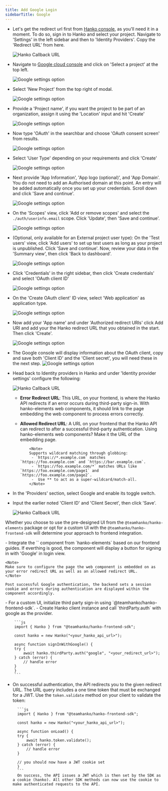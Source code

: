 ```yaml
---
title: Add Google Login
sidebarTitle: Google
---
```


<Steps>

<Step title="Obtain Google OAuth Credentials">

- Let's get the redirect url first from [Hanko console](https://cloud.hanko.io/), as you'll need it in a moment. To do so, sign in to Hanko and select your project. Navigate to 'Settings' in the left sidebar and then to 'Identity Providers'. Copy the 'Redirect URL' from here.

    <img
      src="/images/oauth-providers/hanko-callback-url.png"
      alt="Hanko Callback URL"
      width={500}
    />

- Navigate to [Google cloud console](https://console.cloud.google.com/) and click on 'Select a project' at the top left.

    <img
      className="border-[1px] border-black rounded-[10px]"
      src="/images/oauth-providers/google/one.png"
      alt="Google settings option"
      width={500}
    />

- Select 'New Project' from the top right of modal.

    <img
      className="border-[1px] border-black rounded-[10px]"
      src="/images/oauth-providers/google/two.png"
      alt="Google settings option"
      width={500}
    />

- Provide a 'Project name', if you want the project to be part of an organization, assign it using the 'Location' input and hit 'Create'

    <img
      className="border-[1px] border-black rounded-[10px]"
      src="/images/oauth-providers/google/three.png"
      alt="Google settings option"
      width={500}
    />

- Now type 'OAuth' in the searchbar and choose 'OAuth consent screen' from results.

    <img
      className="border-[1px] border-black rounded-[10px]"
      src="/images/oauth-providers/google/four.png"
      alt="Google settings option"
      width={500}
    />

- Select 'User Type' depending on your requirements and click 'Create'

    <img
      className="border-[1px] border-black rounded-[10px]"
      src="/images/oauth-providers/google/five.png"
      alt="Google settings option"
      width={500}
    />

- Next provide 'App Information', 'App logo (optional)', and 'App Domain'. You do not need to add an Authorised domain at this point. An entry will be added automatically once you set up your credentials. Scroll down and click 'Save and continue'.

    <img
      className="border-[1px] border-black rounded-[10px]"
      src="/images/oauth-providers/google/six.png"
      alt="Google settings option"
      width={500}
    />

- On the 'Scopes' view, click 'Add or remove scopes' and select the `./auth/userinfo.email` scope. Click 'Update', then 'Save and continue'.

    <img
      className="border-[1px] border-black rounded-[10px]"
      src="/images/oauth-providers/google/seven.png"
      alt="Google settings option"
      width={600}
    />

- (Optional, only available for an External project user type): On the 'Test users' view, click 'Add users' to set up test users as long as your project is unpublished. Click 'Save and continue'. Now, review your data in the 'Summary view', then click 'Back to dashboard'.

    <img
      className="border-[1px] border-black rounded-[10px]"
      src="/images/oauth-providers/google/eight.png"
      alt="Google settings option"
      width={600}
    />

- Click 'Credentials' in the right sidebar, then click 'Create credentials' and select 'OAuth client ID'

    <img
      className="border-[1px] border-black rounded-[10px]"
      src="/images/oauth-providers/google/nine.png"
      alt="Google settings option"
      width={500}
    />

- On the 'Create OAuth client' ID view, select 'Web application' as application type.

    <img
      className="border-[1px] border-black rounded-[10px]"
      src="/images/oauth-providers/google/ten.png"
      alt="Google settings option"
      width={500}
    />

- Now add your 'App name' and under 'Authorized redirect URIs' click Add URI and add your the Hanko redirect URL that you obtained in the start. Then click 'Create'.

    <img
      className="border-[1px] border-black rounded-[10px]"
      src="/images/oauth-providers/google/eleven.png"
      alt="Google settings option"
      width={500}
    />

- The Google console will display information about the OAuth client, copy and save both 'Client ID' and the 'Client secret', you will need these in the next step.
    <img
      className="border-[1px] border-black rounded-[10px]"
      src="/images/oauth-providers/google/twelve.png"
      alt="Google settings option"
      width={500}
    />
</Step>
<Step title="Configure Google OAuth Credentials with Hanko">

- Head back to Identity providers in Hanko and under 'Identity provider settings' configure the following:

    <img
      src="/images/oauth-providers/hanko-callback-url.png"
      alt="Hanko Callback URL"
      width={500}
    />

    - **Error Redirect URL**: This URL, on your frontend, is where the Hanko API redirects if an error occurs during third-party sign-in. With hanko-elements web components, it should link to the page embedding the web component to process errors correctly.
    - **Allowed Redirect URL**: A URL on your frontend that the Hanko API can redirect to after a successful third-party authentication. Using hanko-elements web components? Make it the URL of the embedding page.

              <Note>
              Supports wildcard matching through globbing:
               - `https://*.example.com` matches `https://foo.example.com` and `https://bar.example.com`.
               - `https://foo.example.com/*` matches URLs like `https://foo.example.com/page1` and `https://foo.example.com/page2`.
               -  Use ** to act as a super-wildcard/match-all.
              </Note>

- In the 'Providers' section, select Google and enable its toggle switch.
- Input the earlier noted 'Client ID' and 'Client Secret', then click 'Save'.

    <img
      src="/images/oauth-providers/google/thirteen.png"
      alt="Hanko Callback URL"
      width={500}
      height={500}
    />
</Step>
<Step title="Implement Google Login in Your Frontend Application">

Whether you choose to use the pre-designed UI from the `@teamhanko/hanko-elements` package or opt for a custom UI with the `@teamhanko/hanko-frontend-sdk` will determine your approach to frontend integration.

<Tabs>

<Tab title="Hanko Elements">
- Integrate the `<hanko-auth>` component from `hanko-elements` based on our frontend guides. If everthing is good, the component will display a button for signing in with 'Google' in login view.

    <Note>
    Make sure to configure the page the web component is embedded on as your error redirect URL as well as an allowed redirect URL.
    </Note>

    Post successful Google authentication, the backend sets a session cookie and errors during authentication are displayed within the component accordingly.

</Tab>

<Tab title="Hanko Frontend SDK">
- For a custom UI, initialize third party sign-in using `@teamhanko/hanko-frontend-sdk`.
- Create Hanko client instance and call `thirdParty.auth` with google as the provider.

        ```js 
        import { Hanko } from "@teamhanko/hanko-frontend-sdk";

        const hanko = new Hanko("<your_hanko_api_url>");

        async function signInWithGoogle() {
        try {
            await hanko.thirdParty.auth("google", "<your_redirect_url>");
        } catch (error) {
            // handle error
        }
        }
        ```

- On successful authentication, the API redirects you to the given redirect URL. The URL query includes a one time token that must be exchanged for a JWT. Use the `token.validate` method on your client to validate the token:

        ```js 
        import { Hanko } from "@teamhanko/hanko-frontend-sdk";

        const hanko = new Hanko("<your_hanko_api_url>");

        async function onLoad() {
        try {
            await hanko.token.validate();
        } catch (error) {
            // handle error
        }

        // you should now have a JWT cookie set
        }
        ```
        On success, the API issues a JWT which is then set by the SDK as a cookie (hanko). All other SDK methods can now use the cookie to make authenticated requests to the API.

</Tab>
</Tabs>
</Step>
</Steps>
